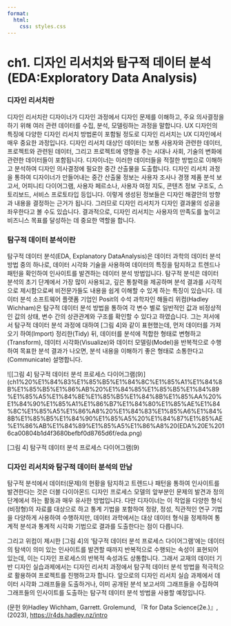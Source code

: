 ```yaml
---
format: 
  html:
    css: styles.css
---
```


# ch1. 디자인 리서치와 탐구적 데이터 분석 (EDA:Exploratory Data Analysis)

### 디자인 리서치란

디자인 리서치란 디자이너가 디자인 과정에서 디자인 문제를 이해하고, 주요 의사결정을 하기 위해 여러 관련 데이터를 수집, 분석, 모델링하는 과정을 말합니다. UX 디자인의 특징에 다양한 디자인 리서치 방법론이 포함될 정도로 디자인 리서치는 UX 디자인에서 매우 중요한 과정입니다. 디자인 리서치 대상인 데이터는 보통 사용자와 관련한 데이터, 프로젝트와 관련된 데이터, 그리고 프로젝트에 영향을 주는 시대나 사회, 기술의 변화에 관련한 데이터들이 포함됩니다. 디자이너는 이러한 데이터들을 적절한 방법으로 이해하고 분석하여 디자인 의사결정에 필요한 중간 산출물을 도출합니다. 디자인 리서치 과정을 통하여 디자이너가 만들어내는 중간 산출물 정보는 사용자 조사나 경쟁 제품 분석 보고서, 어피니티 다이어그램, 사용자 페르소나, 사용자 여정 지도, 콘텐츠 정보 구조도, 스토리보드, 서비스 프로토타입 등입니다. 이렇게 생성된 정보들은 디자인 해결안의 방향과 내용을 결정하는 근거가 됩니다. 그러므로 디자인 리서치가 디자인 결과물의 성공을 좌우한다고 볼 수도 있습니다. 결과적으로, 디자인 리서치는 사용자의 만족도를 높이고 비즈니스 목표를 달성하는 데 중요한 역할을 합니다.

### 탐구적 데이터 분석이란

탐구적 데이터 분석(EDA, Explanatory DataAnalysis)은 데이터 과학의 데이터 분석 방법 중의 하나로, 데이터 시각화 기술을 사용하여 데이터의 특징을 탐지하고 트렌드나 패턴을 확인하여 인사이트를 발견하는 데이터 분석 방법입니다. 탐구적 분석은 데이터 분석의 초기 단계에서 가장 많이 사용되고, 깊은 통찰력을 제공하며 분석 결과를 시각적으로 제시함으로써 비전문가들도 내용을 쉽게 이해할 수 있게 하는 특징이 있습니다. 
데이터 분석 소프트웨어 플랫폼 기업인 Posit의 수석 과학자인 해들리 위컴(Hadley Wichham)은 탐구적 데이터 분석 방법을 통하여 각 변수 별로 일반적인 값과 비정상적인 값의 상태, 변수 간의 상관관계와  구조를 확인할 수 있다고 하였습니다. 
그는 저서에서 탐구적 데이터 분석 과정에 대하여 [그림 4]와 같이 표현했는데, 먼저 데이터를 가져오기 하여(Import) 정리한(Tidy) 뒤, 데이터를 분석에 적합한 형태로 변형하고(Transform), 데이터 시각화(Visualize)와 데이터 모델링(Model)을 반복적으로 수행하여 목표한 분석 결과가 나오면, 분석 내용을 이해하기 좋은 형태로 소통한다고(Communicate) 설명합니다.  

![[그림 4] 탐구적 데이터 분석 프로세스 다이어그램(9)](ch1%20%E1%84%83%E1%85%B5%E1%84%8C%E1%85%A1%E1%84%8B%E1%85%B5%E1%86%AB%20%E1%84%85%E1%85%B5%E1%84%89%E1%85%A5%E1%84%8E%E1%85%B5%E1%84%8B%E1%85%AA%20%E1%84%90%E1%85%A1%E1%86%B7%E1%84%80%E1%85%AE%E1%84%8C%E1%85%A5%E1%86%A8%20%E1%84%83%E1%85%A6%E1%84%8B%E1%85%B5%E1%84%90%E1%85%A5%20%E1%84%87%E1%85%AE%E1%86%AB%E1%84%89%E1%85%A5%E1%86%A8%20(EDA%20E%2016ca00804b1d4f3680befbf0d8765d6f/eda.png)

[그림 4] 탐구적 데이터 분석 프로세스 다이어그램(9)

### 디자인 리서치와 탐구적 데이터 분석의 만남

탐구적 분석에서 데이터(문제)의 현황을 탐지하고 트렌드나 패턴을 통하여 인사이트를 발견한다는 것은 더블 다이아몬드 디자인 프로세스 모델의 앞부분인 문제의 발견과 정의 단계에서 하는 활동과 매우 유사한 방법입니다. 다만 디자이너는 이 작업을 다양한 형식(비정형)의 자료를 대상으로 하고 통계 기법을 포함하여 정량, 정성, 직관적인 연구 기법을 다양하게 사용하여 수행하지만, 데이터 과학에서는 대상 데이터 형식을 정제하여 통계적 분석과 통계적 시각화 기법으로 결과를 도출한다는 점이 다릅니다. 

그리고 위컴이 제시한 [그림 4]의 ‘탐구적 데이터 분석 프로세스 다이어그램’에는 데이터의 탐색이 의미 있는 인사이트를 발견할 때까지 반복적으로 수행되는 속성이 표현되어 있는데, 이는 디자인 프로세스의 반복적 속성과도 상통합니다. 그래서 교재의 데이터 기반 디자인 실습과제에서는 디자인 리서치 과정에서 탐구적 데이터 분석 방법을 적극적으로 활용하여 프로젝트를 진행하고자 합니다. 앞으로의 디자인 리서치 실습 과제에서 데이터 시각화 그래프들을 도출하거나, 이미 공개된 분석 보고서의 그래프들을 수집하여 그래프들의 인사이트를 도출하는 탐구적 데이터 분석 방법을 사용할 예정입니다. 

(문헌 9)Hadley Wichham, Garrett. Grolemund, 『R for Data Science(2e.)』, (2023), [https://r4ds.hadley.nz/intro](https://r4ds.hadley.nz/intro)